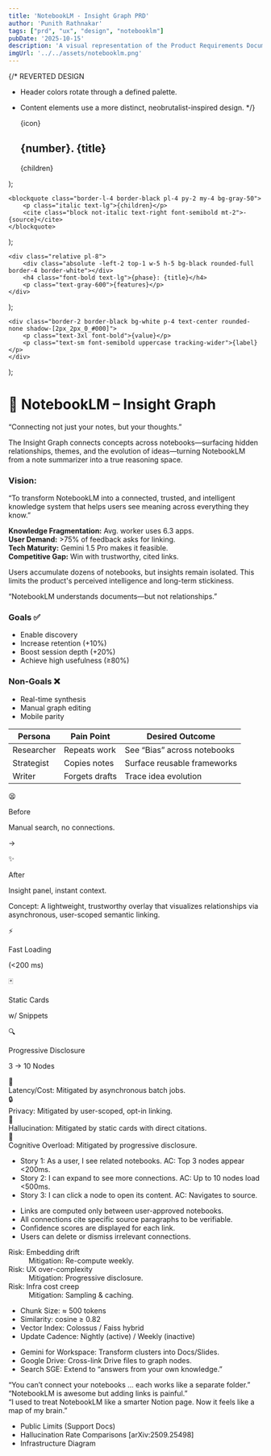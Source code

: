 ```yaml
---
title: 'NotebookLM - Insight Graph PRD'
author: 'Punith Rathnakar'
tags: ["prd", "ux", "design", "notebooklm"]
pubDate: '2025-10-15'
description: 'A visual representation of the Product Requirements Document for the NotebookLM Insight Graph feature.'
imgUrl: '../../assets/notebooklm.png'
---
```


{/* 
  REVERTED DESIGN
  - Header colors rotate through a defined palette.
  - Content elements use a more distinct, neobrutalist-inspired design.
*/}


    <div class="bg-white border-2 border-black rounded-none shadow-[4px_4px_0_#000] mb-12">
        <div class={`flex items-center p-4 border-b-2 border-black ${color}`}>
            <span class="text-2xl mr-4">{icon}</span>
            <h2 class="text-2xl font-bold">{number}. {title}</h2>
        </div>
        <div class="p-6 space-y-6">
            {children}
        </div>
    </div>
);

    <blockquote class="border-l-4 border-black pl-4 py-2 my-4 bg-gray-50">
        <p class="italic text-lg">{children}</p>
        <cite class="block not-italic text-right font-semibold mt-2">- {source}</cite>
    </blockquote>
);

    <div class="relative pl-8">
        <div class="absolute -left-2 top-1 w-5 h-5 bg-black rounded-full border-4 border-white"></div>
        <h4 class="font-bold text-lg">{phase}: {title}</h4>
        <p class="text-gray-600">{features}</p>
    </div>
);

    <div class="border-2 border-black bg-white p-4 text-center rounded-none shadow-[2px_2px_0_#000]">
        <p class="text-3xl font-bold">{value}</p>
        <p class="text-sm font-semibold uppercase tracking-wider">{label}</p>
    </div>
);

<div class="font-mono bg-gray-100 p-4 md:p-8">

<div class="text-center mb-12">
    <h1 class="text-5xl font-bold">🧠 NotebookLM – Insight Graph</h1>
    <p class="italic text-xl mt-2">“Connecting not just your notes, but your thoughts.”</p>
</div>

<Section icon="📝" number="1" title="Executive Summary" color='bg-yellow-500'>
    <p>The Insight Graph connects concepts across notebooks—surfacing hidden relationships, themes, and the evolution of ideas—turning NotebookLM from a note summarizer into a true reasoning space.</p>
    <div class="p-4 bg-blue-100 border-2 border-black mt-4">
        <h3 class="font-bold text-blue-800">Vision:</h3>
        <p class="italic">“To transform NotebookLM into a connected, trusted, and intelligent knowledge system that helps users see meaning across everything they know.”</p>
    </div>
</Section>

<Section icon="📈" number="2" title="Why Now" color='bg-yellow-300'>
    <div class="grid grid-cols-1 md:grid-cols-2 gap-4">
        <div class="border-2 border-black p-4 bg-gray-50"><strong>Knowledge Fragmentation:</strong> Avg. worker uses 6.3 apps.</div>
        <div class="border-2 border-black p-4 bg-gray-50"><strong>User Demand:</strong> >75% of feedback asks for linking.</div>
        <div class="border-2 border-black p-4 bg-gray-50"><strong>Tech Maturity:</strong> Gemini 1.5 Pro makes it feasible.</div>
        <div class="border-2 border-black p-4 bg-gray-50"><strong>Competitive Gap:</strong> Win with trustworthy, cited links.</div>
    </div>
</Section>

<Section icon="❓" number="3" title="Problem Statement" color='bg-yellow-300'>
    <p>Users accumulate dozens of notebooks, but insights remain isolated. This limits the product's perceived intelligence and long-term stickiness.</p>
    <div class="mt-4 bg-red-100 border-2 border-black p-6 text-center">
        <p class="font-bold text-2xl">“NotebookLM understands documents—but not relationships.”</p>
    </div>
</Section>

<Section icon="🎯" number="4" title="Goals & Non-Goals" color='bg-yellow-300'>
    <div class="grid grid-cols-1 md:grid-cols-2 gap-6">
        <div class="border-2 border-green-700 bg-green-50 p-4">
            <h3 class="text-xl font-bold text-green-700">Goals ✅</h3>
            <ul class="list-disc pl-5 mt-2 space-y-2"><li>Enable discovery</li><li>Increase retention (+10%)</li><li>Boost session depth (+20%)</li><li>Achieve high usefulness (≥80%)</li></ul>
        </div>
        <div class="border-2 border-red-700 bg-red-50 p-4">
            <h3 class="text-xl font-bold text-red-700">Non-Goals ❌</h3>
            <ul class="list-disc pl-5 mt-2 space-y-2"><li>Real-time synthesis</li><li>Manual graph editing</li><li>Mobile parity</li></ul>
        </div>
    </div>
</Section>

<Section icon="👥" number="5" title="Target Users" color='bg-yellow-300'>
    <table class="w-full border-collapse border-2 border-black">
        <thead class="bg-black text-white text-left"><tr class="bg-black text-white text-left"><th class="border-2 border-black p-3">Persona</th><th class="border-2 border-black p-3">Pain Point</th><th class="border-2 border-black p-3">Desired Outcome</th></tr></thead>
        <tbody>
            <tr class="bg-white"><td class="border-2 border-black p-3 font-semibold">Researcher</td><td class="border-2 border-black p-3">Repeats work</td><td class="border-2 border-black p-3">See “Bias” across notebooks</td></tr>
            <tr class="bg-gray-50"><td class="border-2 border-black p-3 font-semibold">Strategist</td><td class="border-2 border-black p-3">Copies notes</td><td class="border-2 border-black p-3">Surface reusable frameworks</td></tr>
            <tr class="bg-white"><td class="border-2 border-black p-3 font-semibold">Writer</td><td class="border-2 border-black p-3">Forgets drafts</td><td class="border-2 border-black p-3">Trace idea evolution</td></tr>
        </tbody>
    </table>
</Section>

<Section icon="🗺️" number="6" title="User Journey" color='bg-yellow-300'>
    <div class="flex items-center justify-center space-x-4">
        <div class="text-center"> <p class="text-4xl">😫</p> <p class="font-bold">Before</p> <p class="text-sm">Manual search, no connections.</p> </div>
        <p class="text-5xl font-mono">→</p>
        <div class="text-center"> <p class="text-4xl">✨</p> <p class="font-bold">After</p> <p class="text-sm">Insight panel, instant context.</p> </div>
    </div>
</Section>

<Section icon="💡" number="7" title="Proposed Solution — MVP" color='bg-yellow-300'>
    <p><span class="font-bold">Concept:</span> A lightweight, trustworthy overlay that visualizes relationships via asynchronous, user-scoped semantic linking.</p>
    <div class="mt-4 p-4 bg-gray-50 border-2 border-black grid grid-cols-3 gap-4 text-center">
        <div><p class="text-2xl">⚡</p><p class="font-bold">Fast Loading</p><p class="text-xs">(&lt;200 ms)</p></div>
        <div><p class="text-2xl">🃏</p><p class="font-bold">Static Cards</p><p class="text-xs">w/ Snippets</p></div>
        <div><p class="text-2xl">🔍</p><p class="font-bold">Progressive Disclosure</p><p class="text-xs">3 → 10 Nodes</p></div>
    </div>
</Section>

<Section icon="🛡️" number="8" title="MVP Scope & De-Risking" color='bg-yellow-300'>
    <div class="space-y-4">
        <div class="flex items-start"><span class="text-xl mr-3">🐢</span><div><span class="font-bold">Latency/Cost:</span> Mitigated by asynchronous batch jobs.</div></div>
        <div class="flex items-start"><span class="text-xl mr-3">🔒</span><div><span class="font-bold">Privacy:</span> Mitigated by user-scoped, opt-in linking.</div></div>
        <div class="flex items-start"><span class="text-xl mr-3">🤖</span><div><span class="font-bold">Hallucination:</span> Mitigated by static cards with direct citations.</div></div>
        <div class="flex items-start"><span class="text-xl mr-3">🤯</span><div><span class="font-bold">Cognitive Overload:</span> Mitigated by progressive disclosure.</div></div>
    </div>
</Section>

<Section icon="✔️" number="9" title="User Stories & AC" color='bg-yellow-300'>
    <ul class="space-y-3">
        <li><span class="font-bold">Story 1:</span> As a user, I see related notebooks. <span class="block pl-5 text-sm text-gray-600">AC: Top 3 nodes appear &lt;200ms.</span></li>
        <li><span class="font-bold">Story 2:</span> I can expand to see more connections. <span class="block pl-5 text-sm text-gray-600">AC: Up to 10 nodes load &lt;500ms.</span></li>
        <li><span class="font-bold">Story 3:</span> I can click a node to open its content. <span class="block pl-5 text-sm text-gray-600">AC: Navigates to source.</span></li>
    </ul>
</Section>

<Section icon="📊" number="10" title="Success Metrics / KPIs" color='bg-yellow-300'>
    <div class="grid grid-cols-2 md:grid-cols-4 gap-4">
        <StatCard value="+10%" label="Retention" />
        <StatCard value="+20%" label="Depth" />
        <StatCard value="≥80%" label="Trust" />
        <StatCard value="&lt;200ms" label="Load Time" />
    </div>
</Section>

<Section icon="🔒" number="11" title="Responsible AI & Privacy" color='bg-yellow-300'>
    <ul class="list-disc pl-5 space-y-2"><li>Links are computed only between user-approved notebooks.</li><li>All connections cite specific source paragraphs to be verifiable.</li><li>Confidence scores are displayed for each link.</li><li>Users can delete or dismiss irrelevant connections.</li></ul>
</Section>

<Section icon="⚠️" number="12" title="Risks & Dependencies" color='bg-yellow-300'>
    <dl><dt class="font-bold">Risk: Embedding drift</dt><dd class="pl-4 mb-2">Mitigation: Re-compute weekly.</dd><dt class="font-bold">Risk: UX over-complexity</dt><dd class="pl-4 mb-2">Mitigation: Progressive disclosure.</dd><dt class="font-bold">Risk: Infra cost creep</dt><dd class="pl-4">Mitigation: Sampling & caching.</dd></dl>
</Section>

<Section icon="⚙️" number="13" title="Technical Notes" color='bg-yellow-300'>
    <ul class="list-none space-y-2">
        <li><span class="font-semibold bg-gray-200 px-2 py-1">Chunk Size:</span> ≈ 500 tokens</li>
        <li><span class="font-semibold bg-gray-200 px-2 py-1">Similarity:</span> cosine ≥ 0.82</li>
        <li><span class="font-semibold bg-gray-200 px-2 py-1">Vector Index:</span> Colossus / Faiss hybrid</li>
        <li><span class="font-semibold bg-gray-200 px-2 py-1">Update Cadence:</span> Nightly (active) / Weekly (inactive)</li>
    </ul>
</Section>

<Section icon="🚀" number="14" title="Future Opportunities" color='bg-yellow-300'>
    <div class="border-l-4 border-black space-y-8 py-2">
        <TimelineItem phase="Phase 2" title="Structured Meaning" features="Topic Clusters, Narrative Threads, User-created Links" />
        <TimelineItem phase="Phase 3" title="Action Layer" features="Export to Docs/Slides, Story Mode" />
        <TimelineItem phase="Phase 4" title="Collaboration" features="Shared Graphs, API Integrations" />
    </div>
</Section>

<Section icon="🌐" number="15" title="Ecosystem Alignment" color='bg-yellow-300'>
    <ul class="list-disc pl-5 space-y-2"><li><span class="font-bold">Gemini for Workspace:</span> Transform clusters into Docs/Slides.</li><li><span class="font-bold">Google Drive:</span> Cross-link Drive files to graph nodes.</li><li><span class="font-bold">Search SGE:</span> Extend to “answers from your own knowledge.”</li></ul>
</Section>

<Section icon="💬" number="16" title="Voice of the User" color='bg-yellow-300'>
    <Quote source="TheBusinessDive 2024">“You can’t connect your notebooks … each works like a separate folder.”</Quote>
    <Quote source="Reddit r/notebooklm">“NotebookLM is awesome but adding links is painful.”</Quote>
</Section>

<Section icon="🏆" number="17" title="Success Narrative" color='bg-yellow-300'>
    <Quote source="An Ideal User">“I used to treat NotebookLM like a smarter Notion page. Now it feels like a map of my brain.”</Quote>
</Section>

<Section icon="📎" number="18" title="Appendix" color='bg-yellow-300'>
    <ul class="list-disc pl-5 space-y-2"><li>Public Limits (Support Docs)</li><li>Hallucination Rate Comparisons [arXiv:2509.25498]</li><li>Infrastructure Diagram</li></ul>
</Section>

</div>
